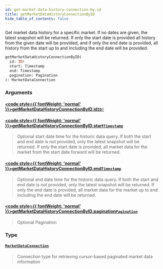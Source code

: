 ```yaml
---
id: get-market-data-history-connection-by-id
title: getMarketDataHistoryConnectionByID
hide_table_of_contents: false
---
```








Get market data history for a specific market. If no dates are given, the latest snapshot will be returned. If only the start date is provided all history from the given date will be provided, and if only the end date is provided, all history from the start up to and including the end date will be provided.

```graphql
getMarketDataHistoryConnectionByID(
  id: ID!
  start: Timestamp
  end: Timestamp
  pagination: Pagination
): MarketDataConnection
```


### Arguments

#### [<code style={{ fontWeight: 'normal' }}>getMarketDataHistoryConnectionByID.<b>id</b></code>](#)<Bullet />[`ID!`](/testnet/api/graphql/scalars/id) <Badge class="secondary" text="non-null"/> <Badge class="secondary" text="scalar"/>
> 
> 

#### [<code style={{ fontWeight: 'normal' }}>getMarketDataHistoryConnectionByID.<b>start</b></code>](#)<Bullet />[`Timestamp`](/testnet/api/graphql/scalars/timestamp) <Badge class="secondary" text="scalar"/>
> Optional start date time for the historic data query.
If both the start and end date is not provided, only the latest snapshot will be returned.
If only the start date is provided, all market data for the market from the start date forward will be returned.
> 

#### [<code style={{ fontWeight: 'normal' }}>getMarketDataHistoryConnectionByID.<b>end</b></code>](#)<Bullet />[`Timestamp`](/testnet/api/graphql/scalars/timestamp) <Badge class="secondary" text="scalar"/>
> Optional end date time for the historic data query.
If both the start and end date is not provided, only the latest snapshot will be returned.
If only the end date is provided, all market data for the market up to and including the end date will be returned.
> 

#### [<code style={{ fontWeight: 'normal' }}>getMarketDataHistoryConnectionByID.<b>pagination</b></code>](#)<Bullet />[`Pagination`](/testnet/api/graphql/inputs/pagination) <Badge class="secondary" text="input"/>
> Optional Pagination
> 

### Type

#### [`MarketDataConnection`](/testnet/api/graphql/objects/market-data-connection) <Badge class="secondary" text="object"/>
> Connection type for retrieving cursor-based paginated market data information
> 





